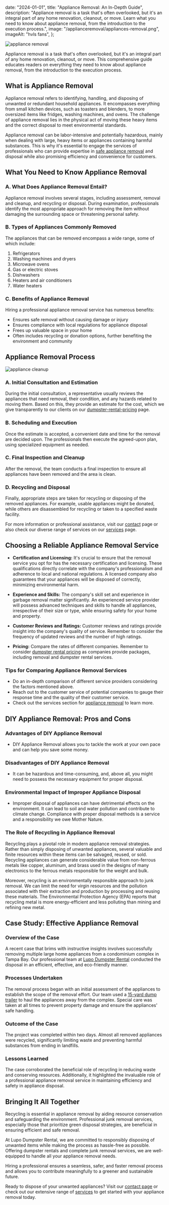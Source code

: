 
  date: "2024-01-01",
  title: "Appliance Removal: An In-Depth Guide",
  description:
    "Appliance removal is a task that's often overlooked, but it's an integral part of any home renovation, cleanout, or move. Learn what you need to know about appliance removal, from the introduction to the execution process.",
  image: "/applianceremoval/appliances-removal.png",
  imageAlt: "hvls fans",
};

<Bloglayout title={article.title} date={article.date} description={article.description}>

![appliance removal](/applianceremoval/appliances-removal.png)

Appliance removal is a task that's often overlooked, but it's an integral part of any home renovation, cleanout, or move. This comprehensive guide educates readers on everything they need to know about appliance removal, from the introduction to the execution process.

## What is Appliance Removal

Appliance removal refers to identifying, handling, and disposing of unwanted or redundant household appliances. It encompasses everything from small kitchen devices, such as toasters and blenders, to more oversized items like fridges, washing machines, and ovens. The challenge of appliance removal lies in the physical act of moving these heavy items and the correct disposal to meet environmental standards.

Appliance removal can be labor-intensive and potentially hazardous, mainly when dealing with large, heavy items or appliances containing harmful substances. This is why it's essential to engage the services of professionals who can provide expertise in [safe appliance removal](/services/appliance-removal) and disposal while also promising efficiency and convenience for customers.

## What You Need to Know Appliance Removal

### A. What Does Appliance Removal Entail?

Appliance removal involves several stages, including assessment, removal and cleanup, and recycling or disposal. During examination, professionals identify the most appropriate approach for removing the item without damaging the surrounding space or threatening personal safety.

### B. Types of Appliances Commonly Removed

The appliances that can be removed encompass a wide range, some of which include:

1. Refrigerators
2. Washing machines and dryers
3. Microwave ovens
4. Gas or electric stoves
5. Dishwashers
6. Heaters and air conditioners
7. Water heaters

### C. Benefits of Appliance Removal

Hiring a professional appliance removal service has numerous benefits:

- Ensures safe removal without causing damage or injury
- Ensures compliance with local regulations for appliance disposal
- Frees up valuable space in your home
- Often includes recycling or donation options, further benefiting the environment and community

## Appliance Removal Process

![appliance cleanup](/applianceremoval/appliance-cleanup.png)

### A. Initial Consultation and Estimation

During the initial consultation, a representative usually reviews the appliances that need removal, their condition, and any hazards related to moving them. Based on this, they provide an estimate for the cost, which we give transparently to our clients on our [dumpster-rental-pricing](/dumpster-rental-pricing) page.

### B. Scheduling and Execution

Once the estimate is accepted, a convenient date and time for the removal are decided upon. The professionals then execute the agreed-upon plan, using specialized equipment as needed.

### C. Final Inspection and Cleanup

After the removal, the team conducts a final inspection to ensure all appliances have been removed and the area is clean.

### D. Recycling and Disposal

Finally, appropriate steps are taken for recycling or disposing of the removed appliances. For example, usable appliances might be donated, while others are disassembled for recycling or taken to a specified waste facility.

For more information or professional assistance, visit our [contact](/contact) page or also check our diverse range of services on our [services](/services) page.

## Choosing a Reliable Appliance Removal Service

- **Certification and Licensing:** It's crucial to ensure that the removal service you opt for has the necessary certification and licensing. These qualifications directly correlate with the company's professionalism and adherence to local and national regulations. A licensed company also guarantees that your appliances will be disposed of correctly, minimizing environmental harm.

- **Experience and Skills:** The company's skill set and experience in garbage removal matter significantly. An experienced service provider will possess advanced techniques and skills to handle all appliances, irrespective of their size or type, while ensuring safety for your home and property.

- **Customer Reviews and Ratings:** Customer reviews and ratings provide insight into the company's quality of service. Remember to consider the frequency of updated reviews and the number of high ratings.

- **Pricing:** Compare the rates of different companies. Remember to consider [dumpster rental pricing](/dumpster-rental-pricing) as companies provide packages, including removal and dumpster rental services.

### Tips for Comparing Appliance Removal Services

- Do an in-depth comparison of different service providers considering the factors mentioned above.
- Reach out to the customer service of potential companies to gauge their response time and the quality of their customer service.
- Check out the services section for [appliance removal](/services/appliance-removal) to learn more.

## DIY Appliance Removal: Pros and Cons

### Advantages of DIY Appliance Removal

- DIY Appliance Removal allows you to tackle the work at your own pace and can help you save some money.

### Disadvantages of DIY Appliance Removal

- It can be hazardous and time-consuming, and, above all, you might need to possess the necessary equipment for proper disposal.

### Environmental Impact of Improper Appliance Disposal

- Improper disposal of appliances can have detrimental effects on the environment. It can lead to soil and water pollution and contribute to climate change. Compliance with proper disposal methods is a service and a responsibility we owe Mother Nature.

### The Role of Recycling in Appliance Removal

Recycling plays a pivotal role in modern appliance removal strategies. Rather than simply disposing of unwanted appliances, several valuable and finite resources within these items can be salvaged, reused, or sold. Recycling appliances can generate considerable value from non-ferrous metals like copper, aluminum, and brass used in the designs of many electronics to the ferrous metals responsible for the weight and bulk.

Moreover, recycling is an environmentally responsible approach to junk removal. We can limit the need for virgin resources and the pollution associated with their extraction and production by processing and reusing these materials. The Environmental Protection Agency (EPA) reports that recycling metal is more energy-efficient and less polluting than mining and refining new metal.

## Case Study: Effective Appliance Removal

### Overview of the Case

A recent case that brims with instructive insights involves successfully removing multiple large home appliances from a condominium complex in Tampa Bay. Our professional team at [Lupo Dumpster Rental](/services/dumpster-rental-tampa-bay) conducted the disposal in an efficient, effective, and eco-friendly manner.

### Processes Undertaken

The removal process began with an initial assessment of the appliances to establish the scope of the removal effort. Our team used a [15-yard dump trailer](/services/15-yard-dump-trailer) to haul the appliances away from the complex. Special care was taken at all times to prevent property damage and ensure the appliances' safe handling.

### Outcome of the Case

The project was completed within two days. Almost all removed appliances were recycled, significantly limiting waste and preventing harmful substances from ending in landfills.

### Lessons Learned

The case corroborated the beneficial role of recycling in reducing waste and conserving resources. Additionally, it highlighted the invaluable role of a professional appliance removal service in maintaining efficiency and safety in appliance disposal.

## Bringing It All Together

Recycling is essential in appliance removal by aiding resource conservation and safeguarding the environment. Professional junk removal services, especially those that prioritize green disposal strategies, are beneficial in ensuring efficient and safe removal.

At Lupo Dumpster Rental, we are committed to responsibly disposing of unwanted items while making the process as hassle-free as possible. Offering dumpster rentals and complete junk removal services, we are well-equipped to handle all your appliance removal needs.

Hiring a professional ensures a seamless, safer, and faster removal process and allows you to contribute meaningfully to a greener and sustainable future.

Ready to dispose of your unwanted appliances? Visit our [contact page](/contact) or check out our extensive range of [services](/services) to get started with your appliance removal today.

</Bloglayout>

<Contact />
